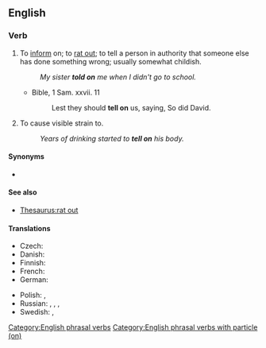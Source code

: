 ==English==

===Verb===
{{en-verb|tells on|telling on|told on}}

# To [[inform]] on; to [[rat out]]; to tell a person in authority that someone else has done something wrong; usually somewhat childish.
#: ''My sister '''told on''' me when I didn't go to school.''
#* Bible, 1 Sam. xxvii. 11
#*: Lest they should '''tell on''' us, saying, So did David.
# To cause visible strain to.
#: ''Years of drinking started to '''tell on''' his body.''

====Synonyms====
* {{l|en|bewray}}

====See also====
* [[Thesaurus:rat out]]

====Translations====
{{trans-top|to tell someone that someone else has done something wrong}}
* Czech: {{t+|cs|žalovat}}
* Danish: {{t|da|sladre}}
* Finnish: {{t|fi|kannella}}
* French: {{t+|fr|balancer}}
* German: {{t+|de|verpetzen}}
{{trans-mid}}
* Polish: {{t+|pl|skarżyć|impf}}, {{t|pl|poskarżyć|pf}}
* Russian: {{t+|ru|я́бедничать|impf}}, {{t+|ru|ная́бедничать|pf}}, {{t+|ru|стуча́ть|impf}}, {{t+|ru|настуча́ть|pf}}
* Swedish: {{t+|sv|skvallra}}, {{t+|sv|tjalla}}
{{trans-bottom}}

[[Category:English phrasal verbs]]
[[Category:English phrasal verbs with particle (on)]]